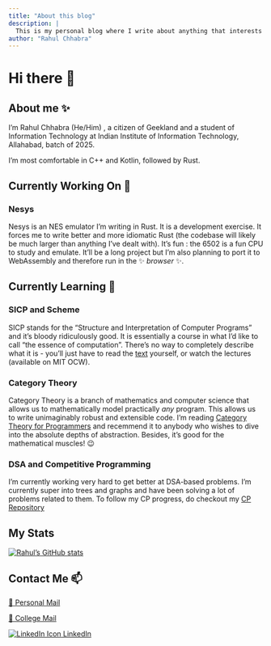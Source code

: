 ```yaml
---
title: "About this blog"
description: |
  This is my personal blog where I write about anything that interests me!
author: "Rahul Chhabra"
---
```

# Hi there 👋

<!--
**rahulc29/rahulc29** is a ✨ _special_ ✨ repository because its `README.md` (this file) appears on your GitHub profile.

Here are some ideas to get you started:

- 🔭 I’m currently working on ...
- 🌱 I’m currently learning ...
- 👯 I’m looking to collaborate on ...
- 🤔 I’m looking for help with ...
- 💬 Ask me about ...
- 📫 How to reach me: ...
- 😄 Pronouns: ...
- ⚡ Fun fact: ...
-->
## About me ✨
I'm Rahul Chhabra (He/Him) , a citizen of Geekland and a student of Information Technology at Indian Institute of Information Technology, Allahabad, batch of 2025.

I'm most comfortable in C++ and Kotlin, followed by Rust.

## Currently Working On 🔭

### Nesys
Nesys is an NES emulator I'm writing in Rust. It is a development exercise. It forces me to write better and more idiomatic Rust (the codebase will likely be much larger than anything I've dealt with). It's fun : the 6502 is a fun CPU to study and emulate. It'll be a long project but I'm also planning to port it to WebAssembly and therefore run in the ✨ _browser_ ✨.

## Currently Learning 🌱
### SICP and Scheme
SICP stands for the "Structure and Interpretation of Computer Programs" and it's bloody ridiculously good. It is essentially a course in what I'd like to call "the essence of computation". There's no way to completely describe what it is - you'll just have to read the [text](https://web.mit.edu/6.001/6.037/sicp.pdf) yourself, or watch the lectures (available on MIT OCW).

### Category Theory
Category Theory is a branch of mathematics and computer science that allows us to mathematically model practically _any_ program. This allows us to write unimaginably robust and extensible code. I'm reading [Category Theory for Programmers](https://github.com/hmemcpy/milewski-ctfp-pdf/) and recemmend it to anybody who wishes to dive into the absolute depths of abstraction. Besides, it's good for the mathematical muscles! 😉

### DSA and Competitive Programming
I'm currently working very hard to get better at DSA-based problems. I'm currently super into trees and graphs and have been solving a lot of problems related to them. To follow my CP progress, do checkout my [CP Repository](https://github.com/rahulc29/cp)

## My Stats
[![Rahul's GitHub stats](https://github-readme-stats.vercel.app/api?username=rahulc29&show_icons=true&count_private=true)](https://github.com/anuraghazra/github-readme-stats)

## Contact Me 📫

[📧 Personal Mail](rahul29112002@gmail.com)

[📧 College Mail](iit2021096@iiita.ac.in)

[![LinkedIn Icon](https://i.stack.imgur.com/gVE0j.png) LinkedIn](https://www.linkedin.com/in/rahul-chhabra-452a3317b/)
